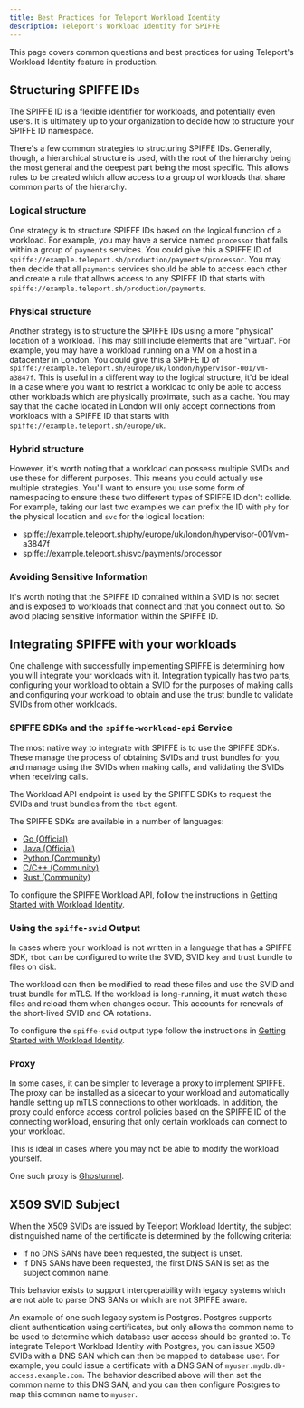 ```yaml
---
title: Best Practices for Teleport Workload Identity
description: Teleport's Workload Identity for SPIFFE
---
```


This page covers common questions and best practices for using Teleport's
Workload Identity feature in production.

## Structuring SPIFFE IDs

The SPIFFE ID is a flexible identifier for workloads, and potentially even
users. It is ultimately up to your organization to decide how to structure
your SPIFFE ID namespace.

There's a few common strategies to structuring SPIFFE IDs. Generally, though, a
hierarchical structure is used, with the root of the hierarchy being the most
general and the deepest part being the most specific. This allows rules to be
created which allow access to a group of workloads that share common parts
of the hierarchy.

### Logical structure

One strategy is to structure SPIFFE IDs based on the logical function of a
workload. For example, you may have a service named `processor` that falls
within a group of `payments` services. You could give this a SPIFFE ID of
`spiffe://example.teleport.sh/production/payments/processor`. You may then
decide that all `payments` services should be able to access each other and
create a rule that allows access to any SPIFFE ID that starts with
`spiffe://example.teleport.sh/production/payments`.

### Physical structure

Another strategy is to structure the SPIFFE IDs using a more "physical" location
of a workload. This may still include elements that are "virtual". For example,
you may have a workload running on a VM on a host in a datacenter in London.
You could give this a SPIFFE ID of
`spiffe://example.teleport.sh/europe/uk/london/hypervisor-001/vm-a3847f`.
This is useful in a different way to the logical structure, it'd be ideal in a
case where you want to restrict a workload to only be able to access other
workloads which are physically proximate, such as a cache. You may say that
the cache located in London will only accept connections from workloads with a
SPIFFE ID that starts with `spiffe://example.teleport.sh/europe/uk`.

### Hybrid structure

However, it's worth noting that a workload can possess multiple SVIDs and use
these for different purposes. This means you could actually use multiple
strategies. You'll want to ensure you use some form of namespacing to ensure
these two different types of SPIFFE ID don't collide. For example, taking our
last two examples we can prefix the ID with `phy` for the physical location
and `svc` for the logical location:

- spiffe://example.teleport.sh/phy/europe/uk/london/hypervisor-001/vm-a3847f
- spiffe://example.teleport.sh/svc/payments/processor

### Avoiding Sensitive Information

It's worth noting that the SPIFFE ID contained within a SVID is not secret and
is exposed to workloads that connect and that you connect out to. So avoid
placing sensitive information within the SPIFFE ID.

## Integrating SPIFFE with your workloads

One challenge with successfully implementing SPIFFE is determining how you will
integrate your workloads with it. Integration typically has two parts,
configuring your workload to obtain a SVID for the purposes of making calls and
configuring your workload to obtain and use the trust bundle to validate SVIDs
from other workloads.

### SPIFFE SDKs and the `spiffe-workload-api` Service

The most native way to integrate with SPIFFE is to use the SPIFFE SDKs. These
manage the process of obtaining SVIDs and trust bundles for you, and manage
using the SVIDs when making calls, and validating the SVIDs when receiving
calls.

The Workload API endpoint is used by the SPIFFE SDKs to request the SVIDs
and trust bundles from the `tbot` agent.

The SPIFFE SDKs are available in a number of languages:

- [Go (Official)](https://github.com/spiffe/go-spiffe)
- [Java (Official)](https://github.com/spiffe/java-spiffe)
- [Python (Community)](https://github.com/HewlettPackard/py-spiffe)
- [C/C++ (Community)](https://github.com/HewlettPackard/c-spiffe)
- [Rust (Community)](https://github.com/maxlambrecht/rust-spiffe)

To configure the SPIFFE Workload API, follow the instructions in
[Getting Started with Workload Identity](./getting-started.mdx).

### Using the `spiffe-svid` Output

In cases where your workload is not written in a language that has a SPIFFE SDK,
`tbot` can be configured to write the SVID, SVID key and trust bundle to files
on disk.

The workload can then be modified to read these files and use the SVID and
trust bundle for mTLS. If the workload is long-running, it must watch these
files and reload them when changes occur. This accounts for renewals of the
short-lived SVID and CA rotations.

To configure the `spiffe-svid` output type follow the instructions in
[Getting Started with Workload Identity](./getting-started.mdx).

### Proxy

In some cases, it can be simpler to leverage a proxy to implement SPIFFE. The
proxy can be installed as a sidecar to your workload and automatically handle
setting up mTLS connections to other workloads. In addition, the proxy could
enforce access control policies based on the SPIFFE ID of the connecting
workload, ensuring that only certain workloads can connect to your workload.

This is ideal in cases where you may not be able to modify the workload
yourself.

One such proxy is [Ghostunnel](https://github.com/ghostunnel/ghostunnel).

## X509 SVID Subject

When the X509 SVIDs are issued by Teleport Workload Identity, the subject
distinguished name of the certificate is determined by the following criteria:

- If no DNS SANs have been requested, the subject is unset.
- If DNS SANs have been requested, the first DNS SAN is set as the subject
  common name.

This behavior exists to support interoperability with legacy systems which are
not able to parse DNS SANs or which are not SPIFFE aware.

An example of one such legacy system is Postgres. Postgres supports client
authentication using certificates, but only allows the common name to be used
to determine which database user access should be granted to. To integrate
Teleport Workload Identity with Postgres, you can issue X509 SVIDs with a DNS
SAN which can then be mapped to database user. For example, you could issue
a certificate with a DNS SAN of `myuser.mydb.db-access.example.com`. The
behavior described above will then set the common name to this DNS SAN, and you
can then configure Postgres to map this common name to `myuser`.
